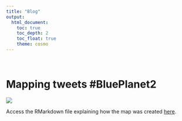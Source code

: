 ---
title: "Blog"
output: 
  html_document:
    toc: true
    toc_depth: 2
    toc_float: true
    theme: cosmo
---

$~$

# Mapping tweets #BluePlanet2

![](http://marinespatialviz.github.io/marinespatialviz/images/blueplanet2.gif)

Access the RMarkdown file explaining how the map was created [here](https://marinespatialviz.github.io/marinespatialviz/blog/tweets.Rmd).